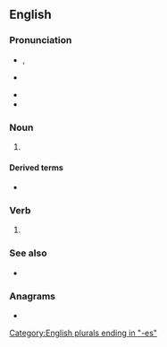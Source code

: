{{also|Ashes}}
==English==

===Pronunciation===
* {{enPR|ăshʹĭz}}, {{IPA|/ˈæʃ.ɪz/|lang=en}}
* {{a|weak vowel}} {{IPA|/ˈæʃ.əz/|lang=en}}
* {{hyph|lang=en|ash|es}}
* {{audio|en-us-ashes.ogg|Audio (US)|lang=en}}

===Noun===
{{head|en|noun plural form}}

# {{plural of|ash|lang=en}}

====Derived terms====
* {{l|en|rise from the ashes}}

===Verb===
{{head|en|verb form}}

# {{en-third-person singular of|ash}}

===See also===
* {{l|en|axen}}

===Anagrams===
* {{anagrams|en|Hasse|Sesha|Sheas|hases|he-ass|seahs}}

[[Category:English plurals ending in "-es"]]